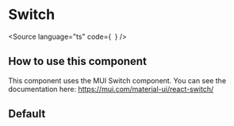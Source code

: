 
<Meta of={SwitchStories} />

# Switch

<Source
  language="ts"
  code={`
  `}
/>

## How to use this component

This component uses the MUI Switch component.
You can see the documentation here: https://mui.com/material-ui/react-switch/

## Default

<Canvas of={SwitchStories.Default} />

